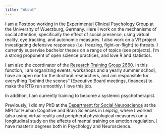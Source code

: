 ```yaml
---
title: "About"
---
```


I am a Postdoc working in the [Experimental Clinical Psychology Group](http://www.i1.psychologie.uni-wuerzburg.de/ekp/home/) at the University of Wuerzburg, Germany. Here I work on the mechanisms of social attention, specifically the effect of social presence, using virtual reality, eye tracking, and autonomic measures. I also work on a VR project investigating defensive responses (i.e. freezing, fight-or-flight) to threats. I currently supervise bachelor theses on a range of topics (see projects). I'm a strong proponent of open science practices, and love R and statistics.

I am also the coordinator of the [Research Training Group 2660](https://www.uni-wuerzburg.de/grk2660/). In this function, I am organizing events, workshops and a yearly summer school, have an open ear for the doctoral researchers, and am responsible for everything "behind the scenes" (Executive Board meetings, finances) to make the RTG run smoothly. I love this job.

In addition, I am currently training to become a systemic psychotherapist.
  
Previously, I did my PhD at the [Department for Social Neuroscience](http://www.cbs.mpg.de/abteilungen/soziale-neurowissenschaft/) at the MPI for Human Cognitive and Brain Sciences in Leipzig, where I worked (also using virtual reality and peripheral physiological measures) on a longitudinal study on the effects of mental training on emotion regulation. I have master's degrees both in Psychology and Neuroscience.
